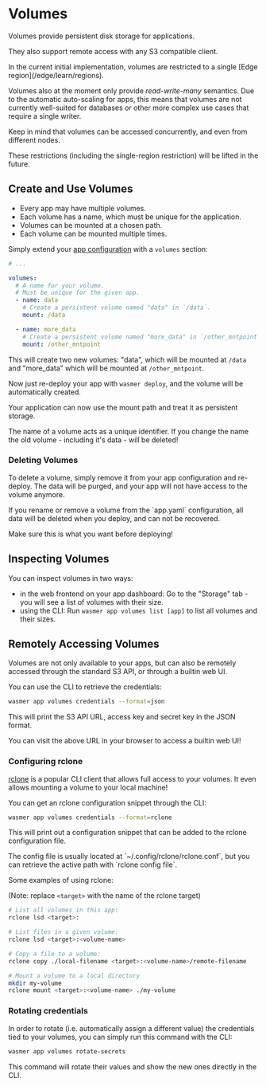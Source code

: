 
# Volumes

Volumes provide persistent disk storage for applications.

They also support remote access with any S3 compatible client.


<Callout type="warning">
In the current initial implementation, volumes are restricted to a single
[Edge region](/edge/learn/regions).

Volumes also at the moment only provide *read-write-many* semantics.
Due to the automatic auto-scaling for apps, this means that volumes are not currently
well-suited for databases or other more complex use cases that require a single writer.

Keep in mind that volumes can be accessed concurrently, and even from different
nodes.

These restrictions (including the single-region restriction) will be lifted
in the future.
</Callout>

## Create and Use Volumes 

* Every app may have multiple volumes.
* Each volume has a name, which must be unique for the application.
* Volumes can be mounted at a chosen path.
* Each volume can be mounted multiple times.

Simply extend your [app configuration](/edge/configuration) with a `volumes`
section:

```yaml filename="app.yaml" copy
# ...

volumes:
  # A name for your volume.
  # Must be unique for the given app.
  - name: data
    # Create a persistent volume named "data" in `/data`.
	mount: /data

  - name: more_data
    # Create a persistent volume named "more_data" in `/other_mntpoint`.
	mount: /other_mntpoint
```

This will create two new volumes: "data", which will be mounted at `/data` and "more_data" which will be mounted at `/other_mntpoint`.

Now just re-deploy your app with `wasmer deploy`, and the volume will be automatically created.

Your application can now use the mount path and treat it as persistent storage.

<Callout type="warning">
The name of a volume acts as a unique identifier.
If you change the name the old volume - including it's data - will be deleted!
</Callout>

### Deleting Volumes

To delete a volume, simply remove it from your app configuration and re-deploy.
The data will be purged, and your app will not have access to the volume anymore.

<Callout type="warning">
If you rename or remove a volume from the `app.yaml` configuration,
all data will be deleted when you deploy, and can not be recovered.

Make sure this is what you want before deploying!
</Callout>

## Inspecting Volumes

You can inspect volumes in two ways:

* in the web frontend on your app dashboard:
  Go to the "Storage" tab - you will see a list of volumes with their size.
* using the CLI:
  Run `wasmer app volumes list [app]` to list all volumes and their sizes.

## Remotely Accessing Volumes

Volumes are not only available to your apps, but can also be remotely accessed
through the standard S3 API, or through a builtin web UI.

You can use the CLI to retrieve the credentials:

```bash
wasmer app volumes credentials --format=json
```

This will print the S3 API URL, access key and secret key in the JSON format.


<Callout type="info">
You can visit the above URL in your browser to access a builtin web UI!
</Callout>

### Configuring rclone

[rclone](https://rclone.org/) is a popular CLI client that allows full access
to your volumes. It even allows mounting a volume to your local machine!

You can get an rclone configuration snippet through the CLI:

```bash
wasmer app volumes credentials --format=rclone
```

This will print out a configuration snippet that can be added to the rclone
configuration file.

<Callout type="info">
The config file is usually located at `~/.config/rclone/rclone.conf`, but you
can retrieve the active path with `rclone config file`.
</Callout>


Some examples of using rclone:

(Note: replace `<target>` with the name of the rclone target)

```bash
# List all volumes in this app:
rclone lsd <target>:

# List files in a given volume:
rclone lsd <target>:<volume-name>

# Copy a file to a volume:
rclone copy ./local-filename <target>:<volume-name>/remote-filename

# Mount a volume to a local directory
mkdir my-volume
rclone mount <target>:<volume-name> ./my-volume
```

### Rotating credentials
In order to rotate (i.e. automatically assign a different value) the credentials tied to your volumes, 
you can simply run this command with the CLI: 

```bash
wasmer app volumes rotate-secrets 
```

This command will rotate their values and show the new ones directly in the CLI. 
